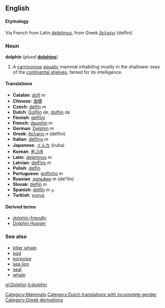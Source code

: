 {{wikipedia}}
==English==
[[Category:Mammals]]

====Etymology====
Via French from Latin ''[[delphinus]]'', from Greek ''[[δελφίνι]]'' (delf&iacute;ni)

===Noun===
'''dolphin''' (''plural'' '''[[dolphins]]''')

#A [[carnivorous]] [[aquatic]] mammal inhabiting mostly in the shallower seas of the [[continental shelf|continental shelves]], famed for its intelligence.

====Translations====
*'''Catalan''': [[dofí]] ''m''
*'''Chinese''': [[海豚]]
*'''Czech''': [[delfín#Czech|delfín]] ''m''
*'''Dutch''': [[Dolfijn]] ''de'', [[dolfijn]] ''de'' [[Category:Dutch translations with incomplete gender]]
*'''Finnish''': [[delfiini]]
*'''French''': [[dauphin]] ''m''
*'''German''': [[Delphin]] ''m''
*'''Greek''': [[δελφίνι]] ''n'' (delf&iacute;ni)
*'''Italian''': [[delfino]] ''m''
*'''Japanese''': [[イルカ]] (iruka)
*'''Korean''': [[돌고래]]
*'''Latin''': [[delphinus]] ''m''
*'''Latvian''': [[delfīns]] ''m''
*'''Polish''': [[delfin]]
*'''Portuguese''': [[golfinho]] ''m''
*'''Russian''': [[дельфин]] ''m'' (del'fin)
*'''Slovak''': [[delfín]] ''m''
*'''Spanish''': [[delfín]] ''m'' [[:es:delfín|+]]
*'''Turkish''': [[yunus]]

====Derived terms====
*[[dolphin-friendly]]
*[[Dolphin Hugger]]

===See also===
*[[killer whale]]
*[[pod]]
*[[porpoise]]
*[[sea lion]]
*[[seal]]
*[[whale]]

[[gl:Dolphin]]
[[it:dolphin]]
[[Category:Greek derivations]]